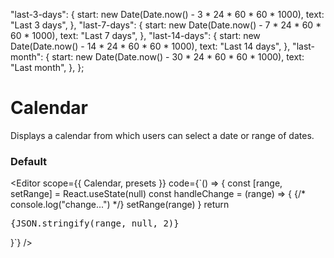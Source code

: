 
  "last-3-days": {
    start: new Date(Date.now() - 3 * 24 * 60 * 60 * 1000),
    text: "Last 3 days",
  },
  "last-7-days": {
    start: new Date(Date.now() - 7 * 24 * 60 * 60 * 1000),
    text: "Last 7 days",
  },
  "last-14-days": {
    start: new Date(Date.now() - 14 * 24 * 60 * 60 * 1000),
    text: "Last 14 days",
  },
  "last-month": {
    start: new Date(Date.now() - 30 * 24 * 60 * 60 * 1000),
    text: "Last month",
  },
};

<Spacer y={0.6} />

# Calendar

<Spacer y={0.8} />

Displays a calendar from which users can select a date or range of dates.

<Spacer />

### Default

<Editor
  scope={{ Calendar, presets }}
  code={`() => {
  const [range, setRange] = React.useState(null)
  const handleChange = (range) => {
    {/* console.log("change...") */}
    setRange(range)
  }
  return <div>
    <pre>{JSON.stringify(range, null, 2)}</pre>
    <Calendar value={range} onChange={handleChange} />
</div>
}`}
/>

<Spacer y={4} />

